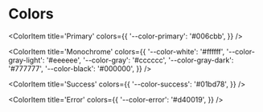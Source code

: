 
# Colors

<ColorPalette>

<ColorItem
  title='Primary'
  colors={{
    '--color-primary': '#006cbb',
  }}
/>

<ColorItem
  title='Monochrome'
  colors={{
    '--color-white': '#ffffff',
    '--color-gray-light': '#eeeeee',
    '--color-gray': '#cccccc',
    '--color-gray-dark': '#777777',
    '--color-black': '#000000',
  }}
/>

<ColorItem
  title='Success'
  colors={{
    '--color-success': '#01bd78',
  }}
/>

<ColorItem
    title='Error'
    colors={{
      '--color-error': '#d40019',
    }}
/>
</ColorPalette>
